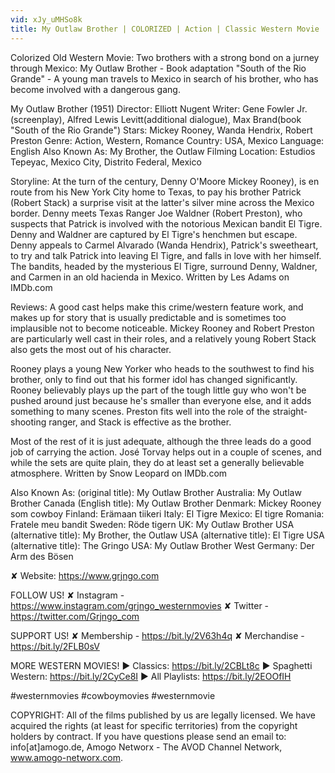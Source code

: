 ```yaml
---
vid: xJy_uMHSo8k
title: My Outlaw Brother | COLORIZED | Action | Classic Western Movie | Mickey Rooney
---
```


Colorized Old Western Movie: Two brothers with a strong bond on a jurney through Mexico: My Outlaw Brother - Book adaptation "South of the Rio Grande" - A young man travels to Mexico in search of his brother, who has become involved with a dangerous gang.

My Outlaw Brother (1951)
Director: Elliott Nugent
Writer: Gene Fowler Jr.(screenplay), Alfred Lewis Levitt(additional dialogue), Max Brand(book "South of the Rio Grande")
Stars: Mickey Rooney, Wanda Hendrix, Robert Preston
Genre: Action, Western, Romance
Country: USA, Mexico
Language: English
Also Known As: My Brother, the Outlaw
Filming Location: Estudios Tepeyac, Mexico City, Distrito Federal, Mexico

Storyline:
At the turn of the century, Denny O'Moore Mickey Rooney), is en route from his New York City home to Texas, to pay his brother Patrick (Robert Stack) a surprise visit at the latter's silver mine across the Mexico border. Denny meets Texas Ranger Joe Waldner (Robert Preston), who suspects that Patrick is involved with the notorious Mexican bandit El Tigre. Denny and Waldner are captured by El Tigre's henchmen but escape. Denny appeals to Carmel Alvarado (Wanda Hendrix), Patrick's sweetheart, to try and talk Patrick into leaving El Tigre, and falls in love with her himself. The bandits, headed by the mysterious El Tigre, surround Denny, Waldner, and Carmen in an old hacienda in Mexico. Written by Les Adams on IMDb.com

Reviews:
A good cast helps make this crime/western feature work, and makes up for story that is usually predictable and is sometimes too implausible not to become noticeable. Mickey Rooney and Robert Preston are particularly well cast in their roles, and a relatively young Robert Stack also gets the most out of his character.

Rooney plays a young New Yorker who heads to the southwest to find his brother, only to find out that his former idol has changed significantly. Rooney believably plays up the part of the tough little guy who won't be pushed around just because he's smaller than everyone else, and it adds something to many scenes. Preston fits well into the role of the straight-shooting ranger, and Stack is effective as the brother.

Most of the rest of it is just adequate, although the three leads do a good job of carrying the action. José Torvay helps out in a couple of scenes, and while the sets are quite plain, they do at least set a generally believable atmosphere. Written by Snow Leopard on IMDb.com

Also Known As:
(original title): My Outlaw Brother
Australia: My Outlaw Brother
Canada (English title): My Outlaw Brother
Denmark: Mickey Rooney som cowboy
Finland: Erämaan tiikeri
Italy: El Tigre
Mexico: El tigre
Romania: Fratele meu bandit
Sweden: Röde tigern
UK: My Outlaw Brother
USA (alternative title): My Brother, the Outlaw
USA (alternative title): El Tigre
USA (alternative title): The Gringo
USA: My Outlaw Brother
West Germany: Der Arm des Bösen

✘ Website: https://www.grjngo.com

FOLLOW US!
✘ Instagram - https://www.instagram.com/grjngo_westernmovies
✘ Twitter - https://twitter.com/Grjngo_com

SUPPORT US!
✘ Membership - https://bit.ly/2V63h4q
✘ Merchandise - https://bit.ly/2FLB0sV

MORE WESTERN MOVIES! 
► Classics: https://bit.ly/2CBLt8c 
► Spaghetti Western: https://bit.ly/2CyCe8I 
► All Playlists: https://bit.ly/2EOOfIH 

#westernmovies #cowboymovies #westernmovie

COPYRIGHT: All of the films published by us are legally licensed. We have acquired the rights (at least for specific territories) from the copyright holders by contract. If you have questions please send an email to: info[at]amogo.de, Amogo Networx - The AVOD Channel Network, www.amogo-networx.com.
